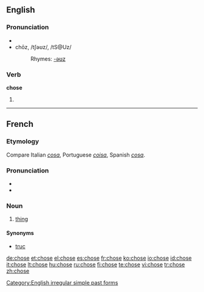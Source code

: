 {{see|Chose}}
==English==

===Pronunciation===
*{{audio|en-us-chose.ogg|Audio (US)}}
*chōz, /tʃəʊz/, /tS@Uz/
*:Rhymes: [[Rhymes:English:-əʊz|-əʊz]]

===Verb===
'''chose'''
# {{simple past of|choose}}

[[Category:English irregular simple past forms]]

----

==French==

===Etymology===
Compare Italian ''[[cosa]]'', Portuguese ''[[coisa]]'', Spanish ''[[cosa]]''.

===Pronunciation===
*{{audio|Fr-chose.ogg|audio}}
* {{IPA|/ʃoz/|lang=fr}}

===Noun===
{{fr-noun|f}}

# [[thing]]

====Synonyms====
*[[truc]] {{m}}

[[de:chose]]
[[et:chose]]
[[el:chose]]
[[es:chose]]
[[fr:chose]]
[[ko:chose]]
[[io:chose]]
[[id:chose]]
[[it:chose]]
[[lt:chose]]
[[hu:chose]]
[[ru:chose]]
[[fi:chose]]
[[te:chose]]
[[vi:chose]]
[[tr:chose]]
[[zh:chose]]